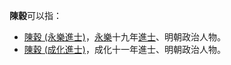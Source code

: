 '''陳穀'''可以指：
* [[陳穀_(永樂進士)|陳穀 (永樂進士)]]，[[永樂|永樂]]十九年[[進士|進士]]、明朝政治人物。
* [[陳穀_(成化進士)|陳穀 (成化進士)]]，成化十一年進士、明朝政治人物。
{{disambig|cat=二字陳姓人名消歧義}}